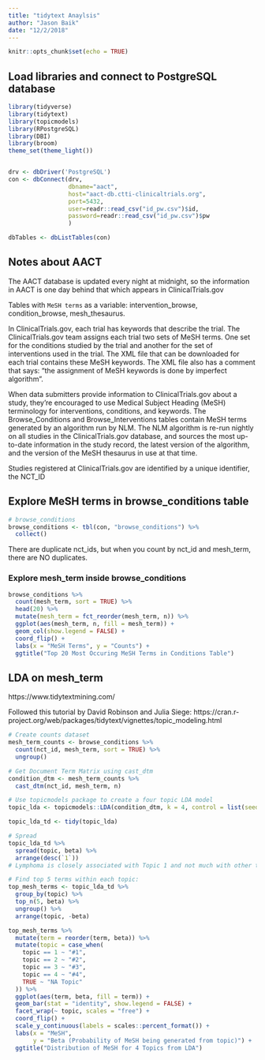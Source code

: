 ```yaml
---
title: "tidytext Anaylsis"
author: "Jason Baik"
date: "12/2/2018"
---
```


```r
knitr::opts_chunk$set(echo = TRUE)
```


## Load libraries and connect to PostgreSQL database 

```r
library(tidyverse)
library(tidytext)
library(topicmodels)
library(RPostgreSQL)
library(DBI)
library(broom)
theme_set(theme_light())


drv <- dbDriver('PostgreSQL')
con <- dbConnect(drv, 
                 dbname="aact",
                 host="aact-db.ctti-clinicaltrials.org", 
                 port=5432,
                 user=readr::read_csv("id_pw.csv")$id, 
                 password=readr::read_csv("id_pw.csv")$pw
                 )

dbTables <- dbListTables(con)
```

## Notes about AACT
The AACT database is updated every night at midnight, so the information in AACT is one day behind that which appears in ClinicalTrials.gov

Tables with `MeSH terms` as a variable: intervention_browse, condition_browse, mesh_thesaurus.

In ClinicalTrials.gov, each trial has keywords that describe the trial. The ClinicalTrials.gov team assigns each trial two sets of MeSH terms. One set for the conditions studied by the trial and another for the set of interventions used in the trial. The XML file that can be downloaded for each trial contains these MeSH keywords. The XML file also has a comment that says: "the assignment of MeSH keywords is done by imperfect algorithm".

When data submitters provide information to ClinicalTrials.gov about a study, they’re encouraged to use Medical Subject Heading (MeSH) terminology for interventions, conditions, and keywords. The Browse_Conditions and Browse_Interventions tables contain MeSH terms generated by an algorithm run by NLM. The NLM algorithm is re-run nightly on all studies in the ClinicalTrials.gov database, and sources the most up-to-date information in the study record, the latest version of the algorithm, and the version of the MeSH thesaurus in use at that time.


Studies registered at ClinicalTrials.gov are identified by a unique identifier, the NCT_ID


## Explore MeSH terms in browse_conditions table
```r
# browse_conditions
browse_conditions <- tbl(con, "browse_conditions") %>% 
  collect()

```

There are duplicate nct_ids, but when you count by nct_id and mesh_term, there are NO duplicates. 

### Explore mesh_term inside browse_conditions
```r
browse_conditions %>% 
  count(mesh_term, sort = TRUE) %>% 
  head(20) %>% 
  mutate(mesh_term = fct_reorder(mesh_term, n)) %>% 
  ggplot(aes(mesh_term, n, fill = mesh_term)) +
  geom_col(show.legend = FALSE) +
  coord_flip() +
  labs(x = "MeSH Terms", y = "Counts") +
  ggtitle("Top 20 Most Occuring MeSH Terms in Conditions Table")
```

## LDA on mesh_term

https://www.tidytextmining.com/

Followed this tutorial by David Robinson and Julia Siege:
https://cran.r-project.org/web/packages/tidytext/vignettes/topic_modeling.html

```r
# Create counts dataset
mesh_term_counts <- browse_conditions %>% 
  count(nct_id, mesh_term, sort = TRUE) %>% 
  ungroup() 

# Get Document Term Matrix using cast_dtm
condition_dtm <- mesh_term_counts %>% 
  cast_dtm(nct_id, mesh_term, n)

# Use topicmodels package to create a four topic LDA model
topic_lda <- topicmodels::LDA(condition_dtm, k = 4, control = list(seed = 1234))

topic_lda_td <- tidy(topic_lda)

# Spread 
topic_lda_td %>% 
  spread(topic, beta) %>% 
  arrange(desc(`1`))
# Lymphoma is closely associated with Topic 1 and not much with other three topics.

# Find top 5 terms within each topic:
top_mesh_terms <- topic_lda_td %>% 
  group_by(topic) %>% 
  top_n(5, beta) %>% 
  ungroup() %>% 
  arrange(topic, -beta)
```


```r
top_mesh_terms %>%
  mutate(term = reorder(term, beta)) %>% 
  mutate(topic = case_when(
    topic == 1 ~ "#1",
    topic == 2 ~ "#2",
    topic == 3 ~ "#3",
    topic == 4 ~ "#4",
    TRUE ~ "NA Topic"
  )) %>% 
  ggplot(aes(term, beta, fill = term)) +
  geom_bar(stat = "identity", show.legend = FALSE) +
  facet_wrap(~ topic, scales = "free") +
  coord_flip() +
  scale_y_continuous(labels = scales::percent_format()) +
  labs(x = "MeSH",
       y = "Beta (Probability of MeSH being generated from topic)") +
  ggtitle("Distribution of MeSH for 4 Topics from LDA")

```